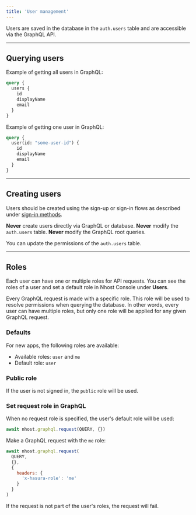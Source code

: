 ```yaml
---
title: 'User management'
---
```


Users are saved in the database in the `auth.users` table and are accessible via the GraphQL API.

---

## Querying users

Example of getting all users in GraphQL:

```graphql
query {
  users {
    id
    displayName
    email
  }
}
```

Example of getting one user in GraphQL:

```graphql
query {
  user(id: "some-user-id") {
    id
    displayName
    email
  }
}
```

---

## Creating users

Users should be created using the sign-up or sign-in flows as described under [sign-in methods](/platform/authentication/sign-in-methods).

**Never** create users directly via GraphQL or database. **Never** modify the `auth.users` table. **Never** modify the GraphQL root queries.

You can update the permissions of the `auth.users` table.

---

## Roles

Each user can have one or multiple roles for API requests. You can see the roles of a user and set a default role in Nhost Console under **Users**.

Every GraphQL request is made with a specific role. This role will be used to resolve permissions when querying the database. In other words, every user can have multiple roles, but only one role will be applied for any given GraphQL request.

### Defaults

For new apps, the following roles are available:

- Available roles: `user` and `me`
- Default role: `user`

### Public role

If the user is not signed in, the `public` role will be used.

### Set request role in GraphQL

When no request role is specified, the user's default role will be used:

```js
await nhost.graphql.request(QUERY, {})
```

Make a GraphQL request with the `me` role:

```js
await nhost.graphql.request(
  QUERY,
  {},
  {
    headers: {
      'x-hasura-role': 'me'
    }
  }
)
```

If the request is not part of the user's roles, the request will fail.
